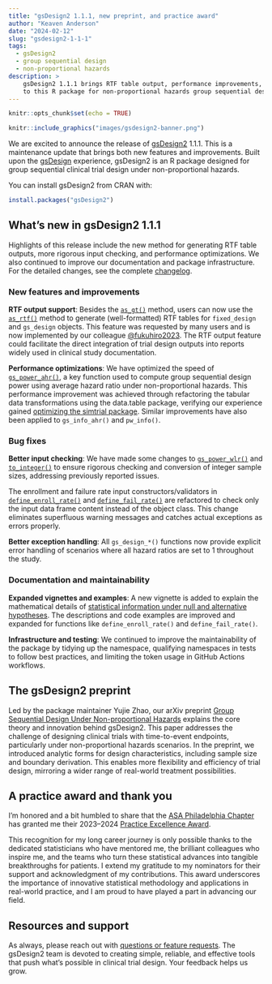 ```yaml
---
title: "gsDesign2 1.1.1, new preprint, and practice award"
author: "Keaven Anderson"
date: "2024-02-12"
slug: "gsdesign2-1-1-1"
tags:
  - gsDesign2
  - group sequential design
  - non-proportional hazards
description: >
    gsDesign2 1.1.1 brings RTF table output, performance improvements, and more
    to this R package for non-proportional hazards group sequential design.
---
```


```r
knitr::opts_chunk$set(echo = TRUE)
```

```r
knitr::include_graphics("images/gsdesign2-banner.png")
```

We are excited to announce the release of
[gsDesign2](https://merck.github.io/gsDesign2/) 1.1.1.
This is a maintenance update that brings both new features and improvements.
Built upon the [gsDesign](https://keaven.github.io/gsDesign/) experience,
gsDesign2 is an R package designed for group sequential clinical trial design
under non-proportional hazards.

You can install gsDesign2 from CRAN with:

```r
install.packages("gsDesign2")
```

## What's new in gsDesign2 1.1.1

Highlights of this release include the new method for generating RTF table
outputs, more rigorous input checking, and performance optimizations.
We also continued to improve our documentation and package infrastructure.
For the detailed changes, see the complete [changelog](https://merck.github.io/gsDesign2/news/).

### New features and improvements

**RTF output support**:
Besides the [`as_gt()`](https://merck.github.io/gsDesign2/reference/as_gt.html) method,
users can now use the [`as_rtf()`](https://merck.github.io/gsDesign2/reference/as_rtf.html) method
to generate (well-formatted) RTF tables for `fixed_design` and `gs_design` objects.
This feature was requested by many users and is now implemented by
our colleague [@fukuhiro2023](https://github.com/fukuhiro2023).
The RTF output feature could facilitate the direct integration of trial design
outputs into reports widely used in clinical study documentation.

**Performance optimizations**:
We have optimized the speed of
[`gs_power_ahr()`](https://merck.github.io/gsDesign2/reference/gs_power_ahr.html),
a key function used to compute group sequential design power using average
hazard ratio under non-proportional hazards. This performance improvement was
achieved through refactoring the tabular data transformations using the
data.table package, verifying our experience gained
[optimizing the simtrial package](/blog/simtrial-0-3-2/).
Similar improvements have also been applied to `gs_info_ahr()` and `pw_info()`.

### Bug fixes

**Better input checking**:
We have made some changes to
[`gs_power_wlr()`](https://merck.github.io/gsDesign2/reference/gs_power_wlr.html)
and [`to_integer()`](https://merck.github.io/gsDesign2/reference/to_integer.html)
to ensure rigorous checking and conversion of integer sample sizes, addressing
previously reported issues.

The enrollment and failure rate input constructors/validators
in [`define_enroll_rate()`](https://merck.github.io/gsDesign2/reference/define_enroll_rate.html) and [`define_fail_rate()`](https://merck.github.io/gsDesign2/reference/define_fail_rate.html) are
refactored to check only the input data frame content instead of the object class.
This change eliminates superfluous warning messages and catches actual
exceptions as errors properly.

**Better exception handling**:
All `gs_design_*()` functions now provide explicit error handling of scenarios
where all hazard ratios are set to 1 throughout the study.

### Documentation and maintainability

**Expanded vignettes and examples**:
A new vignette is added to explain the mathematical details of
[statistical information under null and alternative hypotheses](https://merck.github.io/gsDesign2/articles/story-info-formula.html).
The descriptions and code examples are improved and expanded for functions like
`define_enroll_rate()` and `define_fail_rate()`.

**Infrastructure and testing**:
We continued to improve the maintainability of the package by tidying up the
namespace, qualifying namespaces in tests to follow best practices,
and limiting the token usage in GitHub Actions workflows.

## The gsDesign2 preprint

Led by the package maintainer Yujie Zhao, our arXiv preprint
[Group Sequential Design Under Non-proportional Hazards](https://arxiv.org/abs/2312.01723)
explains the core theory and innovation behind gsDesign2.
This paper addresses the challenge of designing clinical trials with
time-to-event endpoints, particularly under non-proportional hazards scenarios.
In the preprint, we introduced analytic forms for design characteristics,
including sample size and boundary derivation. This enables more flexibility
and efficiency of trial design, mirroring a wider range of real-world
treatment possibilities.

## A practice award and thank you

I'm honored and a bit humbled to share that the
[ASA Philadelphia Chapter](https://community.amstat.org/philadelphia/home)
has granted me their 2023--2024
[Practice Excellence Award](https://community.amstat.org/philadelphia/awards/awardsrecipients).

This recognition for my long career journey is only possible thanks to the
dedicated statisticians who have mentored me, the brilliant colleagues
who inspire me, and the teams who turn these statistical advances into
tangible breakthroughs for patients.
I extend my gratitude to my nominators for their support and acknowledgment
of my contributions. This award underscores the importance of innovative
statistical methodology and applications in real-world practice,
and I am proud to have played a part in advancing our field.

## Resources and support

As always, please reach out with
[questions or feature requests](https://github.com/Merck/gsDesign2/issues).
The gsDesign2 team is devoted to creating simple, reliable, and effective tools
that push what's possible in clinical trial design. Your feedback helps us grow.
